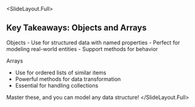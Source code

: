 
<SlideLayout.Full>
## Key Takeaways: Objects and Arrays

<Box width="80%">
  <Text fontSize="24px" fontWeight="bold" marginBottom="30px">Objects</Text>
  - Use for structured data with named properties
  - Perfect for modeling real-world entities
  - Support methods for behavior
  
  <Text fontSize="24px" fontWeight="bold" marginTop="40px" marginBottom="30px">Arrays</Text>
  - Use for ordered lists of similar items
  - Powerful methods for data transformation
  - Essential for handling collections
  
  <Text fontSize="20px" fontStyle="italic" marginTop="40px">Master these, and you can model any data structure!</Text>
</Box>
</SlideLayout.Full>